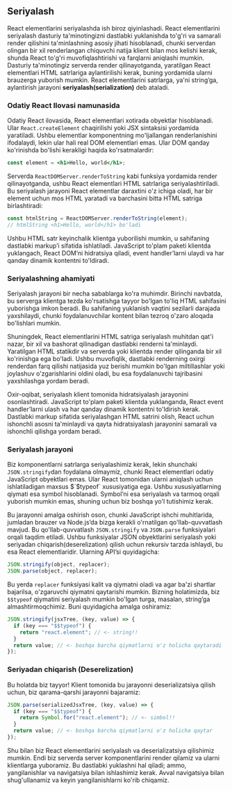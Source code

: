 ## Seriyalash

React elementlarini seriyalashda ish biroz qiyinlashadi. React elementlarini seriyalash dasturiy ta'minotingizni dastlabki yuklanishda to'g'ri va samarali render qilishini ta'minlashning asosiy jihati hisoblanadi, chunki serverdan olingan bir xil renderlangan chiquvchi natija klient bilan mos kelishi kerak, shunda React to'g'ri muvofiqlashtirishi va farqlarni aniqlashi mumkin. Dasturiy ta'minotingiz serverda render qilinayotganda, yaratilgan React elementlari HTML satrlariga aylantirilishi kerak, buning yordamida ularni brauzerga yuborish mumkin. React elementlarini satrlarga, ya'ni string’ga, aylantirish jarayoni **seriyalash(serialization)** deb ataladi.


### Odatiy React Ilovasi namunasida
Odatiy React ilovasida, React elementlari xotirada obyektlar hisoblanadi. Ular `React.createElement` chaqirilishi yoki JSX sintaksisi yordamida yaratiladi. Ushbu elementlar komponentning mo'ljallangan renderlanishini ifodalaydi, lekin ular hali real DOM elementlari emas. Ular DOM qanday ko'rinishda bo'lishi kerakligi haqida ko'rsatmalardir:
``` jsx copy
const element = <h1>Hello, world</h1>;
```

Serverda `ReactDOMServer.renderToString` kabi funksiya yordamida render qilinayotganda, ushbu React elementlari HTML satrlariga seriyalashtiriladi. Bu seriyalash jarayoni React elementlar daraxtini o'z ichiga oladi, har bir element uchun mos HTML yaratadi va barchasini bitta HTML satriga birlashtiradi:
``` jsx copy
const htmlString = ReactDOMServer.renderToString(element);
// htmlString <h1>Hello, world</h1> bo'ladi
```

Ushbu HTML satr keyinchalik klientga yuborilishi mumkin, u sahifaning dastlabki markup’i sifatida ishlatiladi. JavaScript to'plam paketi klientda yuklangach, React DOM’ni hidratsiya qiladi, event handler’larni ulaydi va har qanday dinamik kontentni to'ldiradi.


### Seriyalashning ahamiyati
Seriyalash jarayoni bir necha sabablarga ko'ra muhimdir. Birinchi navbatda, bu serverga klientga tezda ko'rsatishga tayyor bo'lgan to'liq HTML sahifasini yuborishga imkon beradi. Bu sahifaning yuklanish vaqtini sezilarli darajada yaxshilaydi, chunki foydalanuvchilar kontent bilan tezroq o'zaro aloqada bo'lishlari mumkin.

Shuningdek, React elementlarini HTML satriga seriyalash muhitdan qat'i nazar, bir xil va bashorat qilinadigan dastlabki renderni ta'minlaydi. Yaratilgan HTML statikdir va serverda yoki klientda render qilinganda bir xil ko'rinishga ega bo'ladi. Ushbu muvofiqlik, dastlabki renderning oxirgi renderdan farq qilishi natijasida yuz berishi mumkin bo'lgan miltillashlar yoki joylashuv o'zgarishlarini oldini oladi, bu esa foydalanuvchi tajribasini yaxshilashga yordam beradi.

Oxir-oqibat, seriyalash klient tomonida hidratsiyalash jarayonini osonlashtiradi. JavaScript to'plam paketi klientda yuklanganda, React event handler’larni ulash va har qanday dinamik kontentni to'ldirish kerak. Dastlabki markup sifatida seriyalashgan HTML satrini olish, React uchun ishonchli asosni ta'minlaydi va qayta hidratsiyalash jarayonini samarali va ishonchli qilishga yordam beradi.


### Seriyalash jarayoni
Biz komponentlarni satrlarga seriyalashimiz kerak, lekin shunchaki `JSON.stringify`dan foydalana olmaymiz, chunki React elementlari odatiy JavaScript obyektlari emas. Ular React tomonidan ularni aniqlash uchun ishlatiladigan maxsus $`$typeof` xususiyatiga ega. Ushbu xususiyatlarning qiymati esa symbol hisoblanadi. Symbol’ni esa seriyalash va tarmoq orqali yuborish mumkin emas, shuning uchun biz boshqa yo'l tutishimiz kerak.

Bu jarayonni amalga oshirish oson, chunki JavaScript ishchi muhitlarida, jumladan brauzer va Node.js’da bizga kerakli o'rnatilgan qo'llab-quvvatlash mavjud. Bu qo'llab-quvvatlash `JSON.stringify` va `JSON.parse` funksiyalari orqali taqdim etiladi. Ushbu funksiyalar JSON obyektlarini seriyalash yoki seriyadan chiqarish(deserelization) qilish uchun rekursiv tarzda ishlaydi, bu esa React elementlaridir. Ularning API’si quyidagicha:
``` js copy
JSON.stringify(object, replacer);
JSON.parse(object, replacer);
```

Bu yerda `replacer` funksiyasi kalit va qiymatni oladi va agar ba'zi shartlar bajarilsa, o'zgaruvchi qiymatni qaytarishi mumkin. Bizning holatimizda, biz `$$typeof` qiymatini seriyalash mumkin bo'lgan turga, masalan, string’ga almashtirmoqchimiz. Buni quyidagicha amalga oshiramiz:
``` js copy
JSON.stringify(jsxTree, (key, value) => {
  if (key === "$$typeof") {
    return "react.element"; // <- string!!
  }
  return value; // <- boshqa barcha qiymatlarni o'z holicha qaytaradi
});
```


### Seriyadan chiqarish (Deserelization)
Bu holatda biz tayyor! Klient tomonida bu jarayonni deserializatsiya qilish uchun, biz qarama-qarshi jarayonni bajaramiz:
``` js copy
JSON.parse(serializedJsxTree, (key, value) => {
  if (key === "$$typeof") {
    return Symbol.for("react.element"); // <- simbol!!
  }
  return value; // <- boshqa barcha qiymatlarni o'z holicha qaytar
});
```

Shu bilan biz React elementlarini seriyalash va deserializatsiya qilishimiz mumkin. Endi biz serverda server komponentlarini render qilamiz va ularni klientlarga yuboramiz. Bu dastlabki yuklashni hal qiladi; ammo, yangilanishlar va navigatsiya bilan ishlashimiz kerak. Avval navigatsiya bilan shug'ullanamiz va keyin yangilanishlarni ko'rib chiqamiz.
